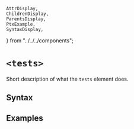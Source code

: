     AttrDisplay,
    ChildrenDisplay,
    ParentsDisplay,
    PtxExample,
    SyntaxDisplay,
} from "../../../components";

# `<tests>`

Short description of what the `tests` element does.

## Syntax

<SyntaxDisplay name="tests" />

## Examples

    